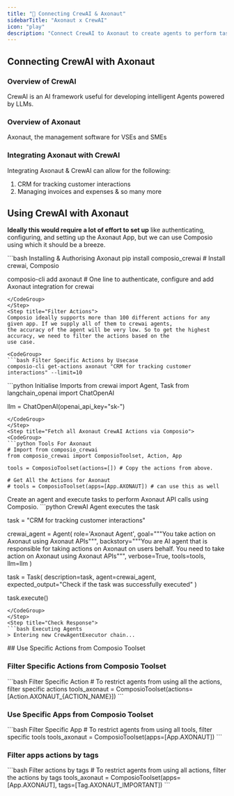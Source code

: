 ```yaml
---
title: "🚀 Connecting CrewAI & Axonaut"
sidebarTitle: "Axonaut x CrewAI"
icon: "play"
description: "Connect CrewAI to Axonaut to create agents to perform tasks using natural language"
---
```


## Connecting CrewAI with Axonaut

### Overview of CrewAI

CrewAI is an AI framework useful for developing intelligent Agents powered by LLMs.

### Overview of Axonaut

Axonaut, the management software for  VSEs and SMEs

### Integrating Axonaut with CrewAI

Integrating Axonaut & CrewAI can allow for the following:

1. CRM for tracking customer interactions
2. Managing invoices and expenses
& so many more

## Using CrewAI with Axonaut

<Steps>
<Step title="Setting Up the Environment">

**Ideally this would require a lot of effort to set up** like authenticating, configuring, and setting up the Axonaut App, but we can use Composio using which it should be a breeze.

<CodeGroup>
```bash Installing & Authorising Axonaut
pip install composio_crewai # Install crewai, Composio 

composio-cli add axonaut # One line to authenticate, configure and add Axonaut integration for crewai
```
</CodeGroup>
</Step>
<Step title="Filter Actions">
Composio ideally supports more than 100 different actions for any given app. If we supply all of them to crewai agents, 
the accuracy of the agent will be very low. So to get the highest accuracy, we need to filter the actions based on the 
use case.

<CodeGroup>
```bash Filter Specific Actions by Usecase
composio-cli get-actions axonaut "CRM for tracking customer interactions" --limit=10
```
</CodeGroup>

</Step>
<Step title="Import Base Packages">

<CodeGroup>
```python Initialise Imports
from crewai import Agent, Task
from langchain_openai import ChatOpenAI

llm = ChatOpenAI(openai_api_key="sk-<OPENAI KEY>")
```
</CodeGroup>
</Step>
<Step title="Fetch all Axonaut CrewAI Actions via Composio">
<CodeGroup>
```python Tools For Axonaut
# Import from composio_crewai
from composio_crewai import ComposioToolset, Action, App

tools = ComposioToolset(actions=[]) # Copy the actions from above. 

# Get All the Actions for Axonaut
# tools = ComposioToolset(apps=[App.AXONAUT]) # can use this as well
```
</CodeGroup>
</Step>
<Step title="Execute the Agent">
Create an agent and execute tasks to perform Axonaut API calls using Composio. 
<CodeGroup>
```python CrewAI Agent executes the task

task = "CRM for tracking customer interactions"

crewai_agent = Agent(
    role='Axonaut Agent',
    goal="""You take action on Axonaut using Axonaut APIs""",
    backstory="""You are AI agent that is responsible for taking actions on Axonaut on users behalf. You need to take action on Axonaut using Axonaut APIs""",
    verbose=True,
    tools=tools,
    llm=llm
)

task = Task(
    description=task,
    agent=crewai_agent,
    expected_output="Check if the task was successfully executed"
)

task.execute()
```
</CodeGroup>
</Step>
<Step title="Check Response">
```bash Executing Agents
> Entering new CrewAgentExecutor chain...
```
</Step>
</Steps>
## Use Specific Actions from Composio Toolset

### Filter Specific Actions from Composio Toolset

<CodeGroup>
```bash Filter Specific Action
# To restrict agents from using all the actions, filter specific actions
tools_axonaut = ComposioToolset(actions=[Action.AXONAUT_{ACTION_NAME}])
```
</CodeGroup>

### Use Specific Apps from Composio Toolset
<CodeGroup>
```bash Filter Specific App
# To restrict agents from using all tools, filter specific tools
tools_axonaut = ComposioToolset(apps=[App.AXONAUT])
```
</CodeGroup>

### Filter apps actions by tags 
<CodeGroup>
```bash Filter actions by tags
# To restrict agents from using all actions, filter the actions by tags
tools_axonaut = ComposioToolset(apps=[App.AXONAUT], tags=[Tag.AXONAUT_IMPORTANT])
```
</CodeGroup>